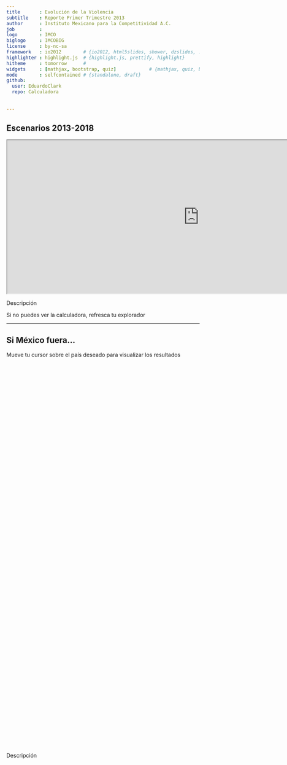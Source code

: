 ```yaml
---
title       : Evolución de la Violencia
subtitle    : Reporte Primer Trimestre 2013
author      : Instituto Mexicano para la Competitividad A.C.
job         : 
logo        : IMCO
biglogo     : IMCOBIG
license     : by-nc-sa
framework   : io2012        # {io2012, html5slides, shower, dzslides, ...}
highlighter : highlight.js  # {highlight.js, prettify, highlight}
hitheme     : tomorrow      # 
widgets     : [mathjax, bootstrap, quiz]            # {mathjax, quiz, bootstrap}
mode        : selfcontained # {standalone, draft}
github:
  user: EduardoClark
  repo: Calculadora
  
  
---
```



## Escenarios 2013-2018

<iframe src="http://glimmer.rstudio.com/eduardoclark/homicidios/" height=400 width=1000 ></iframe>

<div class='source2'>
<a rel="tooltip" data-original-title="La calculadora proporciona el numero mensual de averiguaciones previas para Homicidios Dolosos que se tendria dada la reducción porcentual en el numero mensual de homicidios al llegar el final de presente sexenio. Adicionalmente se calcula el numero total de APs en el sexenio y la diferencia con respecto al sexenio 2006-2012. Esta calculadora asume una caida lineal constante ">Descripción</a>
</div>

<div class='source3'>
Si no puedes ver la calculadora, refresca tu explorador
</div>

---

## Si México fuera...

<div class='source3'>
Mueve tu cursor sobre el país deseado para visualizar los resultados
</div>



<!-- GeoChart generated in R 2.15.3 by googleVis 0.4.2 package -->
<!-- Fri Apr 19 11:45:48 2013 -->


<!-- jsHeader -->
<script type="text/javascript">
 
// jsData
function gvisDataGeoChartID1a2b753b8e00 () {
  var data = new google.visualization.DataTable();
  var datajson =
[
 [
 " Honduras",
85412,
"Hubiéramos tenido 105,966 homicidios en 2012, 85,412 más que los registrados." 
],
[
 " El Salvador",
59499,
"Hubiéramos tenido  80,053 homicidios en 2012, 59,499 más que los registrados." 
],
[
 "Costa de Marfil",
45270,
"Hubiéramos tenido  65,824 homicidios en 2012, 45,270 más que los registrados." 
],
[
 "Jamaica",
39832,
"Hubiéramos tenido  60,386 homicidios en 2012, 39,832 más que los registrados." 
],
[
 "Venezuela",
31619,
"Hubiéramos tenido  52,173 homicidios en 2012, 31,619 más que los registrados." 
],
[
 "Belize",
27339,
"Hubiéramos tenido  47,893 homicidios en 2012, 27,339 más que los registrados." 
],
[
 "U.S. Virgin Islands",
24794,
"Hubiéramos tenido  45,348 homicidios en 2012, 24,794 más que los registrados." 
],
[
 "Guatemala",
23984,
"Hubiéramos tenido  44,538 homicidios en 2012, 23,984 más que los registrados." 
],
[
 "Saint Kitts and Nevis",
23637,
"Hubiéramos tenido  44,191 homicidios en 2012, 23,637 más que los registrados." 
],
[
 "Zambia",
23405,
"Hubiéramos tenido  43,959 homicidios en 2012, 23,405 más que los registrados." 
],
[
 "Uganda",
21439,
"Hubiéramos tenido  41,993 homicidios en 2012, 21,439 más que los registrados." 
],
[
 " Malawi",
21092,
"Hubiéramos tenido  41,646 homicidios en 2012, 21,092 más que los registrados." 
],
[
 " Lesotho",
20166,
"Hubiéramos tenido  40,720 homicidios en 2012, 20,166 más que los registrados." 
],
[
 " Trinidad y Tobago",
20166,
"Hubiéramos tenido  40,720 homicidios en 2012, 20,166 más que los registrados." 
],
[
 "Sudáfrica",
16233,
"Hubiéramos tenido  36,787 homicidios en 2012, 16,233 más que los registrados." 
],
[
 " Colombia",
15770,
"Hubiéramos tenido  36,324 homicidios en 2012, 15,770 más que los registrados." 
],
[
 " Congo",
15076,
"Hubiéramos tenido  35,630 homicidios en 2012, 15,076 más que los registrados." 
],
[
 "República Centroafricana",
13341,
"Hubiéramos tenido  33,895 homicidios en 2012, 13,341 más que los registrados." 
],
[
 " Bahamas",
11143,
"Hubiéramos tenido  31,697 homicidios en 2012, 11,143 más que los registrados." 
],
[
 " Puerto Rico",
9755,
"Hubiéramos tenido  30,309 homicidios en 2012,  9,755 más que los registrados." 
],
[
 " Santa Lucía",
8598,
"Hubiéramos tenido  29,152 homicidios en 2012,  8,598 más que los registrados." 
],
[
 "República Dominicana",
8367,
"Hubiéramos tenido  28,921 homicidios en 2012,  8,367 más que los registrados." 
],
[
 " Tanzania",
7788,
"Hubiéramos tenido  28,342 homicidios en 2012,  7,788 más que los registrados." 
],
[
 " Sudan",
7441,
"Hubiéramos tenido  27,995 homicidios en 2012,  7,441 más que los registrados." 
],
[
 " Saint Vincent and the Grenadines",
5937,
"Hubiéramos tenido  26,491 homicidios en 2012,  5,937 más que los registrados." 
],
[
 "Etiopía",
5475,
"Hubiéramos tenido  26,029 homicidios en 2012,  5,475 más que los registrados." 
],
[
 " Guinea",
5475,
"Hubiéramos tenido  26,029 homicidios en 2012,  5,475 más que los registrados." 
],
[
 " Dominica",
5012,
"Hubiéramos tenido  25,566 homicidios en 2012,  5,012 más que los registrados." 
],
[
 " Burundi",
4549,
"Hubiéramos tenido  25,103 homicidios en 2012,  4,549 más que los registrados." 
],
[
 "República Democrática del Congo",
4549,
"Hubiéramos tenido  25,103 homicidios en 2012,  4,549 más que los registrados." 
],
[
 " Panama",
4433,
"Hubiéramos tenido  24,987 homicidios en 2012,  4,433 más que los registrados." 
],
[
 " Brasil",
3739,
"Hubiéramos tenido  24,293 homicidios en 2012,  3,739 más que los registrados." 
],
[
 " Equatorial Guinea",
3392,
"Hubiéramos tenido  23,946 homicidios en 2012,  3,392 más que los registrados." 
],
[
 " Guinea-Bissau",
2814,
"Hubiéramos tenido  23,368 homicidios en 2012,  2,814 más que los registrados." 
],
[
 " Kenia",
2698,
"Hubiéramos tenido  23,252 homicidios en 2012,  2,698 más que los registrados." 
],
[
 " Kyrgyzstan",
2698,
"Hubiéramos tenido  23,252 homicidios en 2012,  2,698 más que los registrados." 
],
[
 " Cameroon",
2236,
"Hubiéramos tenido  22,790 homicidios en 2012,  2,236 más que los registrados." 
],
[
 " Montserrat",
2236,
"Hubiéramos tenido  22,790 homicidios en 2012,  2,236 más que los registrados." 
],
[
 "Groenlandia",
1657,
"Hubiéramos tenido  22,211 homicidios en 2012,  1,657 más que los registrados." 
],
[
 " Angola",
1426,
"Hubiéramos tenido  21,980 homicidios en 2012,  1,426 más que los registrados." 
],
[
 " Guyana",
963,
"Hubiéramos tenido  21,517 homicidios en 2012,    963 más que los registrados." 
],
[
 " Ecuador",
500,
"Hubiéramos tenido  21,054 homicidios en 2012,    500 más que los registrados." 
],
[
 " Burkina Faso",
269,
"Hubiéramos tenido  20,823 homicidios en 2012,    269 más que los registrados." 
],
[
 " Eritrea",
38,
"Hubiéramos tenido  20,592 homicidios en 2012,     38 más que los registrados." 
],
[
 " Namibia",
-657,
"Hubiéramos tenido  19,897 homicidios en 2012,    657 menos que los registrados." 
],
[
 " Rwanda",
-772,
"Hubiéramos tenido  19,782 homicidios en 2012,    772 menos que los registrados." 
],
[
 " Chad",
-2276,
"Hubiéramos tenido  18,278 homicidios en 2012,  2,276 menos que los registrados." 
],
[
 " Ghana",
-2392,
"Hubiéramos tenido  18,162 homicidios en 2012,  2,392 menos que los registrados." 
],
[
 "Corea del Norte",
-2970,
"Hubiéramos tenido  17,584 homicidios en 2012,  2,970 menos que los registrados." 
],
[
 " Benin",
-3086,
"Hubiéramos tenido  17,468 homicidios en 2012,  3,086 menos que los registrados." 
],
[
 " Sierra Leone",
-3317,
"Hubiéramos tenido  17,237 homicidios en 2012,  3,317 menos que los registrados." 
],
[
 " Mauritania",
-3549,
"Hubiéramos tenido  17,005 homicidios en 2012,  3,549 menos que los registrados." 
],
[
 " Botswana",
-3780,
"Hubiéramos tenido  16,774 homicidios en 2012,  3,780 menos que los registrados." 
],
[
 " Zimbabwe",
-4011,
"Hubiéramos tenido  16,543 homicidios en 2012,  4,011 menos que los registrados." 
],
[
 " Gabón",
-4590,
"Hubiéramos tenido  15,964 homicidios en 2012,  4,590 menos que los registrados." 
],
[
 " Nicaragua",
-4821,
"Hubiéramos tenido  15,733 homicidios en 2012,  4,821 menos que los registrados." 
],
[
 " French Guiana",
-5168,
"Hubiéramos tenido  15,386 homicidios en 2012,  5,168 menos que los registrados." 
],
[
 "Papúa Nueva Guinea",
-5515,
"Hubiéramos tenido  15,039 homicidios en 2012,  5,515 menos que los registrados." 
],
[
 " Swaziland",
-5631,
"Hubiéramos tenido  14,923 homicidios en 2012,  5,631 menos que los registrados." 
],
[
 " Bermuda",
-6325,
"Hubiéramos tenido  14,229 homicidios en 2012,  6,325 menos que los registrados." 
],
[
 " Comoros",
-6441,
"Hubiéramos tenido  14,113 homicidios en 2012,  6,441 menos que los registrados." 
],
[
 " Nigeria",
-6441,
"Hubiéramos tenido  14,113 homicidios en 2012,  6,441 menos que los registrados." 
],
[
 " Cape Verde",
-7135,
"Hubiéramos tenido  13,419 homicidios en 2012,  7,135 menos que los registrados." 
],
[
 " Grenada",
-7250,
"Hubiéramos tenido  13,304 homicidios en 2012,  7,250 menos que los registrados." 
],
[
 " Paraguay",
-7250,
"Hubiéramos tenido  13,304 homicidios en 2012,  7,250 menos que los registrados." 
],
[
 " Barbados",
-7482,
"Hubiéramos tenido  13,072 homicidios en 2012,  7,482 menos que los registrados." 
],
[
 " Togo",
-7945,
"Hubiéramos tenido  12,609 homicidios en 2012,  7,945 menos que los registrados." 
],
[
 " Gambia",
-8060,
"Hubiéramos tenido  12,494 homicidios en 2012,  8,060 menos que los registrados." 
],
[
 " Perú",
-8639,
"Hubiéramos tenido  11,915 homicidios en 2012,  8,639 menos que los registrados." 
],
[
 " Myanmar",
-8754,
"Hubiéramos tenido  11,800 homicidios en 2012,  8,754 menos que los registrados." 
],
[
 " Rusia",
-8754,
"Hubiéramos tenido  11,800 homicidios en 2012,  8,754 menos que los registrados." 
],
[
 " Liberia",
-8870,
"Hubiéramos tenido  11,684 homicidios en 2012,  8,870 menos que los registrados." 
],
[
 " Costa Rica",
-8986,
"Hubiéramos tenido  11,568 homicidios en 2012,  8,986 menos que los registrados." 
],
[
 " Nauru",
-9217,
"Hubiéramos tenido  11,337 homicidios en 2012,  9,217 menos que los registrados." 
],
[
 " Bolivia",
-10258,
"Hubiéramos tenido  10,296 homicidios en 2012, 10,258 menos que los registrados." 
],
[
 " Mozambique",
-10374,
"Hubiéramos tenido  10,180 homicidios en 2012, 10,374 menos que los registrados." 
],
[
 " Kazakhstan",
-10374,
"Hubiéramos tenido  10,180 homicidios en 2012, 10,374 menos que los registrados." 
],
[
 " Senegal",
-10490,
"Hubiéramos tenido  10,064 homicidios en 2012, 10,490 menos que los registrados." 
],
[
 " Turks and Caicos Islands",
-10490,
"Hubiéramos tenido  10,064 homicidios en 2012, 10,490 menos que los registrados." 
],
[
 " Mongolia",
-10490,
"Hubiéramos tenido  10,064 homicidios en 2012, 10,490 menos que los registrados." 
],
[
 " British Virgin Islands",
-10605,
"Hubiéramos tenido   9,949 homicidios en 2012, 10,605 menos que los registrados." 
],
[
 " Cayman Islands",
-10837,
"Hubiéramos tenido   9,717 homicidios en 2012, 10,837 menos que los registrados." 
],
[
 " Seychelles",
-10952,
"Hubiéramos tenido   9,602 homicidios en 2012, 10,952 menos que los registrados." 
],
[
 " Madagascar",
-11184,
"Hubiéramos tenido   9,370 homicidios en 2012, 11,184 menos que los registrados." 
],
[
 " Indonesia",
-11184,
"Hubiéramos tenido   9,370 homicidios en 2012, 11,184 menos que los registrados." 
],
[
 " Mali",
-11299,
"Hubiéramos tenido   9,255 homicidios en 2012, 11,299 menos que los registrados." 
],
[
 " Pakistan",
-11531,
"Hubiéramos tenido   9,023 homicidios en 2012, 11,531 menos que los registrados." 
],
[
 " Moldova",
-11878,
"Hubiéramos tenido   8,676 homicidios en 2012, 11,878 menos que los registrados." 
],
[
 " Kiribati",
-12109,
"Hubiéramos tenido   8,445 homicidios en 2012, 12,109 menos que los registrados." 
],
[
 " Guadeloupe",
-12456,
"Hubiéramos tenido   8,098 homicidios en 2012, 12,456 menos que los registrados." 
],
[
 " Haiti",
-12572,
"Hubiéramos tenido   7,982 homicidios en 2012, 12,572 menos que los registrados." 
],
[
 " Timor-Leste",
-12572,
"Hubiéramos tenido   7,982 homicidios en 2012, 12,572 menos que los registrados." 
],
[
 " Anguilla",
-12688,
"Hubiéramos tenido   7,866 homicidios en 2012, 12,688 menos que los registrados." 
],
[
 " Antigua and Barbuda",
-12688,
"Hubiéramos tenido   7,866 homicidios en 2012, 12,688 menos que los registrados." 
],
[
 " Lithuania",
-12919,
"Hubiéramos tenido   7,635 homicidios en 2012, 12,919 menos que los registrados." 
],
[
 " Uruguay",
-13729,
"Hubiéramos tenido   6,825 homicidios en 2012, 13,729 menos que los registrados." 
],
[
 " Argentina",
-13844,
"Hubiéramos tenido   6,710 homicidios en 2012, 13,844 menos que los registrados." 
],
[
 " Philippines",
-14307,
"Hubiéramos tenido   6,247 homicidios en 2012, 14,307 menos que los registrados." 
],
[
 "Ucrania",
-14538,
"Hubiéramos tenido   6,016 homicidios en 2012, 14,538 menos que los registrados." 
],
[
 "Estonia",
-14538,
"Hubiéramos tenido   6,016 homicidios en 2012, 14,538 menos que los registrados." 
],
[
 "Cuba",
-14770,
"Hubiéramos tenido   5,784 homicidios en 2012, 14,770 menos que los registrados." 
],
[
 "Bielorrusia",
-14886,
"Hubiéramos tenido   5,668 homicidios en 2012, 14,886 menos que los registrados." 
],
[
 "Estados Unidos",
-15001,
"Hubiéramos tenido   5,553 homicidios en 2012, 15,001 menos que los registrados." 
],
[
 "Tailandia",
-15001,
"Hubiéramos tenido   5,553 homicidios en 2012, 15,001 menos que los registrados." 
],
[
 " Suriname",
-15233,
"Hubiéramos tenido   5,321 homicidios en 2012, 15,233 menos que los registrados." 
],
[
 " Laos",
-15233,
"Hubiéramos tenido   5,321 homicidios en 2012, 15,233 menos que los registrados." 
],
[
 " Georgia",
-15580,
"Hubiéramos tenido   4,974 homicidios en 2012, 15,580 menos que los registrados." 
],
[
 " Martinique",
-15695,
"Hubiéramos tenido   4,859 homicidios en 2012, 15,695 menos que los registrados." 
],
[
 " Turkmenistan",
-15695,
"Hubiéramos tenido   4,859 homicidios en 2012, 15,695 menos que los registrados." 
],
[
 " Yemen",
-15695,
"Hubiéramos tenido   4,859 homicidios en 2012, 15,695 menos que los registrados." 
],
[
 " Palestina",
-15811,
"Hubiéramos tenido   4,743 homicidios en 2012, 15,811 menos que los registrados." 
],
[
 " Albania",
-15927,
"Hubiéramos tenido   4,627 homicidios en 2012, 15,927 menos que los registrados." 
],
[
 " Niger",
-16158,
"Hubiéramos tenido   4,396 homicidios en 2012, 16,158 menos que los registrados." 
],
[
 " Solomon Islands",
-16274,
"Hubiéramos tenido   4,280 homicidios en 2012, 16,274 menos que los registrados." 
],
[
 " Sri Lanka",
-16389,
"Hubiéramos tenido   4,165 homicidios en 2012, 16,389 menos que los registrados." 
],
[
 " India",
-16505,
"Hubiéramos tenido   4,049 homicidios en 2012, 16,505 menos que los registrados." 
],
[
 " Montenegro",
-16505,
"Hubiéramos tenido   4,049 homicidios en 2012, 16,505 menos que los registrados." 
],
[
 " Djibouti",
-16621,
"Hubiéramos tenido   3,933 homicidios en 2012, 16,621 menos que los registrados." 
],
[
 " Cambodia",
-16621,
"Hubiéramos tenido   3,933 homicidios en 2012, 16,621 menos que los registrados." 
],
[
 "Turquía",
-16736,
"Hubiéramos tenido   3,818 homicidios en 2012, 16,736 menos que los registrados." 
],
[
 " Chile",
-16852,
"Hubiéramos tenido   3,702 homicidios en 2012, 16,852 menos que los registrados." 
],
[
 " Taiwan",
-16852,
"Hubiéramos tenido   3,702 homicidios en 2012, 16,852 menos que los registrados." 
],
[
 " Uzbekistan",
-16968,
"Hubiéramos tenido   3,586 homicidios en 2012, 16,968 menos que los registrados." 
],
[
 "Letonia",
-16968,
"Hubiéramos tenido   3,586 homicidios en 2012, 16,968 menos que los registrados." 
],
[
 " Iran",
-17084,
"Hubiéramos tenido   3,470 homicidios en 2012, 17,084 menos que los registrados." 
],
[
 " Libia",
-17199,
"Hubiéramos tenido   3,355 homicidios en 2012, 17,199 menos que los registrados." 
],
[
 " Nepal",
-17315,
"Hubiéramos tenido   3,239 homicidios en 2012, 17,315 menos que los registrados." 
],
[
 " Liechtenstein",
-17315,
"Hubiéramos tenido   3,239 homicidios en 2012, 17,315 menos que los registrados." 
],
[
 " Fiji",
-17315,
"Hubiéramos tenido   3,239 homicidios en 2012, 17,315 menos que los registrados." 
],
[
 " Bangladesh",
-17431,
"Hubiéramos tenido   3,123 homicidios en 2012, 17,431 menos que los registrados." 
],
[
 "Corea del Sur",
-17546,
"Hubiéramos tenido   3,008 homicidios en 2012, 17,546 menos que los registrados." 
],
[
 " Mauritius",
-17662,
"Hubiéramos tenido   2,892 homicidios en 2012, 17,662 menos que los registrados." 
],
[
 " Luxembourg",
-17662,
"Hubiéramos tenido   2,892 homicidios en 2012, 17,662 menos que los registrados." 
],
[
 " Afghanistan",
-17778,
"Hubiéramos tenido   2,776 homicidios en 2012, 17,778 menos que los registrados." 
],
[
 " Malaysia",
-17893,
"Hubiéramos tenido   2,661 homicidios en 2012, 17,893 menos que los registrados." 
],
[
 " Syria",
-17893,
"Hubiéramos tenido   2,661 homicidios en 2012, 17,893 menos que los registrados." 
],
[
 " Azerbaijan",
-18009,
"Hubiéramos tenido   2,545 homicidios en 2012, 18,009 menos que los registrados." 
],
[
 " Kuwait",
-18009,
"Hubiéramos tenido   2,545 homicidios en 2012, 18,009 menos que los registrados." 
],
[
 " Libano",
-18009,
"Hubiéramos tenido   2,545 homicidios en 2012, 18,009 menos que los registrados." 
],
[
 " Finlandia",
-18009,
"Hubiéramos tenido   2,545 homicidios en 2012, 18,009 menos que los registrados." 
],
[
 " Tajikistan",
-18125,
"Hubiéramos tenido   2,429 homicidios en 2012, 18,125 menos que los registrados." 
],
[
 " Israel",
-18125,
"Hubiéramos tenido   2,429 homicidios en 2012, 18,125 menos que los registrados." 
],
[
 " Iraq",
-18240,
"Hubiéramos tenido   2,314 homicidios en 2012, 18,240 menos que los registrados." 
],
[
 " Bulgaria",
-18240,
"Hubiéramos tenido   2,314 homicidios en 2012, 18,240 menos que los registrados." 
],
[
 " Rumania",
-18240,
"Hubiéramos tenido   2,314 homicidios en 2012, 18,240 menos que los registrados." 
],
[
 " São Tomé and Príncipe",
-18356,
"Hubiéramos tenido   2,198 homicidios en 2012, 18,356 menos que los registrados." 
],
[
 " Macedonia",
-18356,
"Hubiéramos tenido   2,198 homicidios en 2012, 18,356 menos que los registrados." 
],
[
 "Jordania",
-18472,
"Hubiéramos tenido   2,082 homicidios en 2012, 18,472 menos que los registrados." 
],
[
 "Chipre",
-18587,
"Hubiéramos tenido   1,967 homicidios en 2012, 18,587 menos que los registrados." 
],
[
 "República Checa",
-18587,
"Hubiéramos tenido   1,967 homicidios en 2012, 18,587 menos que los registrados." 
],
[
 " Bélgica",
-18587,
"Hubiéramos tenido   1,967 homicidios en 2012, 18,587 menos que los registrados." 
],
[
 " Canada",
-18703,
"Hubiéramos tenido   1,851 homicidios en 2012, 18,703 menos que los registrados." 
],
[
 " Vietnam",
-18703,
"Hubiéramos tenido   1,851 homicidios en 2012, 18,703 menos que los registrados." 
],
[
 " Maldives",
-18703,
"Hubiéramos tenido   1,851 homicidios en 2012, 18,703 menos que los registrados." 
],
[
 " Somalia",
-18819,
"Hubiéramos tenido   1,735 homicidios en 2012, 18,819 menos que los registrados." 
],
[
 " Algeria",
-18819,
"Hubiéramos tenido   1,735 homicidios en 2012, 18,819 menos que los registrados." 
],
[
 "Eslovaquia",
-18819,
"Hubiéramos tenido   1,735 homicidios en 2012, 18,819 menos que los registrados." 
],
[
 " Bosnia and Herzegovina",
-18819,
"Hubiéramos tenido   1,735 homicidios en 2012, 18,819 menos que los registrados." 
],
[
 "Grecia",
-18819,
"Hubiéramos tenido   1,735 homicidios en 2012, 18,819 menos que los registrados." 
],
[
 "Marruecos",
-18934,
"Hubiéramos tenido   1,620 homicidios en 2012, 18,934 menos que los registrados." 
],
[
 " Armenia",
-18934,
"Hubiéramos tenido   1,620 homicidios en 2012, 18,934 menos que los registrados." 
],
[
 "Croacia",
-18934,
"Hubiéramos tenido   1,620 homicidios en 2012, 18,934 menos que los registrados." 
],
[
 "Hungría",
-19050,
"Hubiéramos tenido   1,504 homicidios en 2012, 19,050 menos que los registrados." 
],
[
 " Andorra",
-19050,
"Hubiéramos tenido   1,504 homicidios en 2012, 19,050 menos que los registrados." 
],
[
 "Egipto",
-19166,
"Hubiéramos tenido   1,388 homicidios en 2012, 19,166 menos que los registrados." 
],
[
 "Irlanda",
-19166,
"Hubiéramos tenido   1,388 homicidios en 2012, 19,166 menos que los registrados." 
],
[
 "Reino Unido",
-19166,
"Hubiéramos tenido   1,388 homicidios en 2012, 19,166 menos que los registrados." 
],
[
 "Portugal",
-19166,
"Hubiéramos tenido   1,388 homicidios en 2012, 19,166 menos que los registrados." 
],
[
 " Serbia",
-19166,
"Hubiéramos tenido   1,388 homicidios en 2012, 19,166 menos que los registrados." 
],
[
 "Túnez",
-19281,
"Hubiéramos tenido   1,273 homicidios en 2012, 19,281 menos que los registrados." 
],
[
 "Polonia",
-19281,
"Hubiéramos tenido   1,273 homicidios en 2012, 19,281 menos que los registrados." 
],
[
 "Fracia",
-19281,
"Hubiéramos tenido   1,273 homicidios en 2012, 19,281 menos que los registrados." 
],
[
 "Países Bajos",
-19281,
"Hubiéramos tenido   1,273 homicidios en 2012, 19,281 menos que los registrados." 
],
[
 " Samoa",
-19281,
"Hubiéramos tenido   1,273 homicidios en 2012, 19,281 menos que los registrados." 
],
[
 " China",
-19397,
"Hubiéramos tenido   1,157 homicidios en 2012, 19,397 menos que los registrados." 
],
[
 " Bhutan",
-19397,
"Hubiéramos tenido   1,157 homicidios en 2012, 19,397 menos que los registrados." 
],
[
 "Arabia Saudita",
-19397,
"Hubiéramos tenido   1,157 homicidios en 2012, 19,397 menos que los registrados." 
],
[
 "Suecia",
-19397,
"Hubiéramos tenido   1,157 homicidios en 2012, 19,397 menos que los registrados." 
],
[
 " Malta",
-19397,
"Hubiéramos tenido   1,157 homicidios en 2012, 19,397 menos que los registrados." 
],
[
 " Australia",
-19397,
"Hubiéramos tenido   1,157 homicidios en 2012, 19,397 menos que los registrados." 
],
[
 " Tonga",
-19397,
"Hubiéramos tenido   1,157 homicidios en 2012, 19,397 menos que los registrados." 
],
[
 " Qatar",
-19513,
"Hubiéramos tenido   1,041 homicidios en 2012, 19,513 menos que los registrados." 
],
[
 "Dinamarca",
-19513,
"Hubiéramos tenido   1,041 homicidios en 2012, 19,513 menos que los registrados." 
],
[
 "Italia",
-19513,
"Hubiéramos tenido   1,041 homicidios en 2012, 19,513 menos que los registrados." 
],
[
 "Nueva Zelanda",
-19513,
"Hubiéramos tenido   1,041 homicidios en 2012, 19,513 menos que los registrados." 
],
[
 " Vanuatu",
-19513,
"Hubiéramos tenido   1,041 homicidios en 2012, 19,513 menos que los registrados." 
],
[
 " Federated States of Micronesia",
-19513,
"Hubiéramos tenido   1,041 homicidios en 2012, 19,513 menos que los registrados." 
],
[
 "Emiratos Árabes Unidos",
-19629,
"Hubiéramos tenido     925 homicidios en 2012, 19,629 menos que los registrados." 
],
[
 "España",
-19629,
"Hubiéramos tenido     925 homicidios en 2012, 19,629 menos que los registrados." 
],
[
 "Alemania",
-19629,
"Hubiéramos tenido     925 homicidios en 2012, 19,629 menos que los registrados." 
],
[
 " Macau",
-19744,
"Hubiéramos tenido     810 homicidios en 2012, 19,744 menos que los registrados." 
],
[
 " Oman",
-19744,
"Hubiéramos tenido     810 homicidios en 2012, 19,744 menos que los registrados." 
],
[
 "Eslovenia",
-19744,
"Hubiéramos tenido     810 homicidios en 2012, 19,744 menos que los registrados." 
],
[
 "Suiza",
-19744,
"Hubiéramos tenido     810 homicidios en 2012, 19,744 menos que los registrados." 
],
[
 " Bahrain",
-19860,
"Hubiéramos tenido     694 homicidios en 2012, 19,860 menos que los registrados." 
],
[
 "Noruega",
-19860,
"Hubiéramos tenido     694 homicidios en 2012, 19,860 menos que los registrados." 
],
[
 " Austria",
-19860,
"Hubiéramos tenido     694 homicidios en 2012, 19,860 menos que los registrados." 
],
[
 " Guam",
-19860,
"Hubiéramos tenido     694 homicidios en 2012, 19,860 menos que los registrados." 
],
[
 " Brunei",
-19976,
"Hubiéramos tenido     578 homicidios en 2012, 19,976 menos que los registrados." 
],
[
 " Japón",
-20091,
"Hubiéramos tenido     463 homicidios en 2012, 20,091 menos que los registrados." 
],
[
 " French Polynesia",
-20091,
"Hubiéramos tenido     463 homicidios en 2012, 20,091 menos que los registrados." 
],
[
 " Singapore",
-20207,
"Hubiéramos tenido     347 homicidios en 2012, 20,207 menos que los registrados." 
],
[
 "Islandia",
-20207,
"Hubiéramos tenido     347 homicidios en 2012, 20,207 menos que los registrados." 
],
[
 " Hong Kong",
-20323,
"Hubiéramos tenido     231 homicidios en 2012, 20,323 menos que los registrados." 
],
[
 " Monaco",
-20554,
"Hubiéramos tenido       0 homicidios en 2012, 20,554 menos que los registrados." 
],
[
 " Palau",
-20554,
"Hubiéramos tenido       0 homicidios en 2012, 20,554 menos que los registrados." 
] 
];
data.addColumn('string','country');
data.addColumn('number','Hubieramos tenido');
data.addColumn({
    type: 'string',
    role: 'tooltip'
});
data.addRows(datajson);
return(data);
}
 
// jsDrawChart
function drawChartGeoChartID1a2b753b8e00() {
  var data = gvisDataGeoChartID1a2b753b8e00();
  var options = {};
options["width"] = 1000;
options["height"] = 500;
options["colorAxis"] = {minValue: -20000, maxValue: 20000 , colors: ['royalblue' ,'white', 'red']};
options["legend"] = {numberFormat: "###,###'"};

     var chart = new google.visualization.GeoChart(
       document.getElementById('GeoChartID1a2b753b8e00')
     );
     chart.draw(data,options);
    

}
  
 
// jsDisplayChart
(function() {
  var pkgs = window.__gvisPackages = window.__gvisPackages || [];
  var callbacks = window.__gvisCallbacks = window.__gvisCallbacks || [];
  var chartid = "geochart";

  // Manually see if chartid is in pkgs (not all browsers support Array.indexOf)
  var i, newPackage = true;
  for (i = 0; newPackage && i < pkgs.length; i++) {
    if (pkgs[i] === chartid)
      newPackage = false;
  }
  if (newPackage)
    pkgs.push(chartid);

  // Add the drawChart function to the global list of callbacks
  callbacks.push(drawChartGeoChartID1a2b753b8e00);
})();
function displayChartGeoChartID1a2b753b8e00() {
  var pkgs = window.__gvisPackages = window.__gvisPackages || [];
  var callbacks = window.__gvisCallbacks = window.__gvisCallbacks || [];
  window.clearTimeout(window.__gvisLoad);
  // The timeout is set to 100 because otherwise the container div we are
  // targeting might not be part of the document yet
  window.__gvisLoad = setTimeout(function() {
    var pkgCount = pkgs.length;
    google.load("visualization", "1", { packages:pkgs, callback: function() {
      if (pkgCount != pkgs.length) {
        // Race condition where another setTimeout call snuck in after us; if
        // that call added a package, we must not shift its callback
        return;
      }
      while (callbacks.length > 0)
        callbacks.shift()();
    } });
  }, 100);
}
 
// jsFooter
 </script>
 
<!-- jsChart -->
<script type="text/javascript" src="https://www.google.com/jsapi?callback=displayChartGeoChartID1a2b753b8e00"></script>
 
<!-- divChart -->
  
<div id="GeoChartID1a2b753b8e00"
  style="width: 1000px; height: 1000px;">
</div>

<div class='source4'>
<a rel="tooltip" data-original-title="El gráfico presenta el numero de homicidios que hubieran ocurrido en México en 2012 si se tuviera la tasa de homicidios del país seleccionado. <br> Adicionalmente se incluye la diferencia en el numero de homicidios en 2012 y los que se hubieran tenido bajo la tasa del país seleccionado. <br> (Se utilizó el numero de averiguaciones previas por homicidio doloso del SESNSP)">Descripción</a>
</div>

